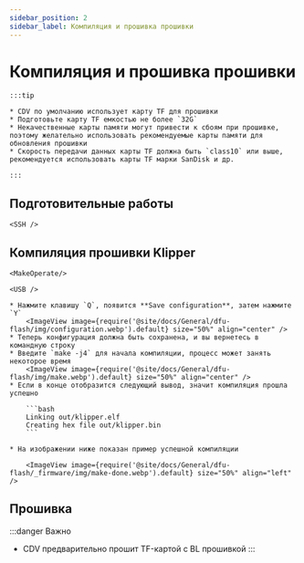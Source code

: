 ```yaml
---
sidebar_position: 2
sidebar_label: Компиляция и прошивка прошивки
---
```









# Компиляция и прошивка прошивки

    :::tip

    * CDV по умолчанию использует карту TF для прошивки
    * Подготовьте карту TF емкостью не более `32G`
    * Некачественные карты памяти могут привести к сбоям при прошивке, поэтому желательно использовать рекомендуемые карты памяти для обновления прошивки
    * Скорость передачи данных карты TF должна быть `class10` или выше, рекомендуется использовать карты TF марки SanDisk и др.

    :::



## Подготовительные работы

    <SSH />

## Компиляция прошивки Klipper

    <MakeOperate/>

    <USB />

    * Нажмите клавишу `Q`, появится **Save configuration**, затем нажмите `Y`
        <ImageView image={require('@site/docs/General/dfu-flash/img/configuration.webp').default} size="50%" align="center" />
    * Теперь конфигурация должна быть сохранена, и вы вернетесь в командную строку
    * Введите `make -j4` для начала компиляции, процесс может занять некоторое время
        <ImageView image={require('@site/docs/General/dfu-flash/img/make.webp').default} size="50%" align="center" />
    * Если в конце отобразится следующий вывод, значит компиляция прошла успешно

        ```bash
        Linking out/klipper.elf
        Creating hex file out/klipper.bin
        ```
        
    * На изображении ниже показан пример успешной компиляции

        <ImageView image={require('@site/docs/General/dfu-flash/_firmware/img/make-done.webp').default} size="50%" align="left" />

## Прошивка

:::danger Важно
* CDV предварительно прошит TF-картой с BL прошивкой
:::

    <TF />